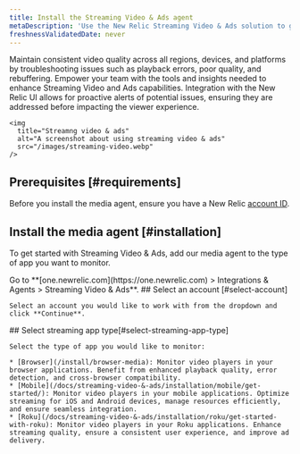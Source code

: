 ```yaml
---
title: Install the Streaming Video & Ads agent
metaDescription: 'Use the New Relic Streaming Video & Ads solution to gain deep visibility and actionable insights into real user experiences.'
freshnessValidatedDate: never
---
```


Maintain consistent video quality across all regions, devices, and platforms by troubleshooting issues such as playback errors, poor quality, and rebuffering. Empower your team with the tools and insights needed to enhance Streaming Video and Ads capabilities. Integration with the New Relic UI allows for proactive alerts of potential issues, ensuring they are addressed before impacting the viewer experience.

    <img
      title="Streamng video & ads"
      alt="A screenshot about using streaming video & ads"
      src="/images/streaming-video.webp"
    />

## Prerequisites [#requirements]

Before you install the media agent, ensure you have a New Relic [account ID](/docs/accounts/accounts-billing/account-setup/account-id).

## Install the media agent [#installation]

To get started with Streaming Video & Ads, add our media agent to the type of app you want to monitor.

<Steps>

<Step>
    Go to <DNT>**[one.newrelic.com](https://one.newrelic.com) > Integrations & Agents > Streaming Video & Ads**</DNT>.
</Step>

<Step>
    ## Select an account [#select-account]

    Select an account you would like to work with from the dropdown and click **Continue**.
</Step>

<Step>
    ## Select streaming app type[#select-streaming-app-type]

    Select the type of app you would like to monitor:
    
    * [Browser](/install/browser-media): Monitor video players in your browser applications. Benefit from enhanced playback quality, error detection, and cross-browser compatibility.
    * [Mobile](/docs/streaming-video-&-ads/installation/mobile/get-started/): Monitor video players in your mobile applications. Optimize streaming for iOS and Android devices, manage resources efficiently, and ensure seamless integration.
    * [Roku](/docs/streaming-video-&-ads/installation/roku/get-started-with-roku): Monitor video players in your Roku applications. Enhance streaming quality, ensure a consistent user experience, and improve ad delivery.
</Step>

</Steps>